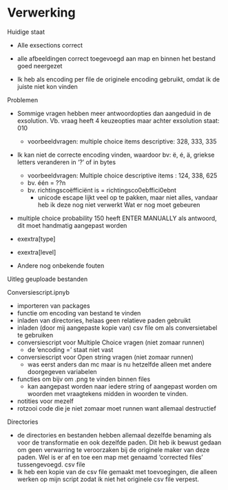 # Verwerking

Huidige staat

-   Alle exsections correct

-   alle afbeeldingen correct toegevoegd aan map en binnen het bestand goed neergezet

-   Ik heb als encoding per file de originele encoding gebruikt, omdat ik de juiste niet kon vinden

Problemen

-   Sommige vragen hebben meer antwoordopties dan aangeduid in de exsolution. Vb. vraag heeft 4 keuzeopties maar achter exsolution staat: 010

    -   voorbeeldvragen: multiple choice items descriptive: 328, 333, 335

-   Ik kan niet de correcte encoding vinden, waardoor bv: ë, é, ä, griekse letters veranderen in ‘?’ of in bytes

    -   voorbeeldvragen: Multiple choice descriptive items : 124, 338, 625
    -   bv. één = ??n
    -   bv. richtingscoëfficiënt is = richtingsco\u00ebffici\u00ebnt
        -   unicode escape lijkt veel op te pakken, maar niet alles, vandaar heb ik deze nog niet verwerkt Wat er nog moet gebeuren

-   multiple choice probability 150 heeft ENTER MANUALLY als antwoord, dit moet handmatig aangepast worden

-   exextra\[type\]

-   exextra\[level\]

-   Andere nog onbekende fouten

Uitleg geuploade bestanden

Conversiescript.ipnyb

-   importeren van packages
-   functie om encoding van bestand te vinden
-   inladen van directories, helaas geen relatieve paden gebruikt
-   inladen (door mij aangepaste kopie van) csv file om als conversietabel te gebruiken
-   conversiescript voor Multiple Choice vragen (niet zomaar runnen)
    -   de ‘encoding =’ staat niet vast
-   conversiescript voor Open string vragen (niet zomaar runnen)
    -   was eerst anders dan mc maar is nu hetzelfde alleen met andere doorgegeven variabelen
-   functies om bijv om .png te vinden binnen files
    -   kan aangepast worden naar iedere string of aangepast worden om woorden met vraagtekens midden in woorden te vinden.
-   notities voor mezelf
-   rotzooi code die je niet zomaar moet runnen want allemaal destructief

Directories

-   de directories en bestanden hebben allemaal dezelfde benaming als voor de transformatie en ook dezelfde paden. Dit heb ik bewust gedaan om geen verwarring te veroorzaken bij de originele maker van deze paden. Wel is er af en toe een map met genaamd ‘corrected files’ tussengevoegd. csv file
-   Ik heb een kopie van de csv file gemaakt met toevoegingen, die alleen werken op mijn script zodat ik niet het originele csv file verpest.
